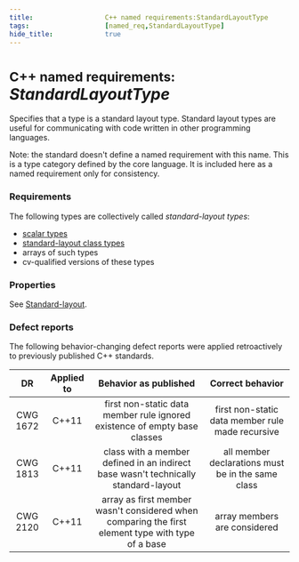 ```yaml
---
title:                  C++ named requirements:StandardLayoutType
tags:                   [named_req,StandardLayoutType]
hide_title:             true
---
```



# <Since v='cpp11'><small>C++ named requirements:</small> *StandardLayoutType*</Since>
Specifies that a type is a standard layout type. Standard layout types are useful for communicating with code written in other programming languages.

Note: the standard doesn't define a named requirement with this name. This is a type category defined by the core language. 
It is included here as a named requirement only for consistency.

### Requirements
The following types are collectively called *standard-layout types*:

* [scalar types](/docs/std/named_req/ScalarType)
* [standard-layout class types](/docs/std/language/classes#Standard-layout_class)
* arrays of such types
* cv-qualified versions of these types

### Properties
See [Standard-layout](/docs/std/language/data_members#Standard-layout).

### Defect reports
The following behavior-changing defect reports were applied retroactively to previously published C++ standards.

|    DR    | Applied to |      Behavior as published                |        Correct behavior                 |
|:--------:|:----------:|:-------------------------------------------------------------------------------------------------:|:-------------------------------------------------:|
| CWG 1672 | C++11 | first non-static data member rule ignored existence of empty base classes                         | first non-static data member rule made recursive  |
| CWG 1813 | C++11 | class with a member defined in an indirect base wasn't technically standard-layout                | all member declarations must be in the same class |
| CWG 2120 | C++11 | array as first member wasn't considered when comparing the first element type with type of a base | array members are considered                      |